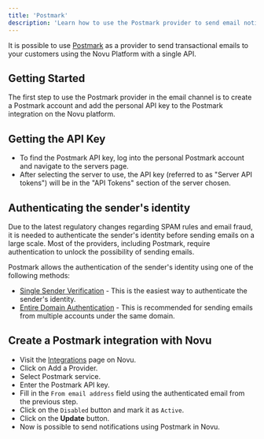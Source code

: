 ```yaml
---
title: 'Postmark'
description: 'Learn how to use the Postmark provider to send email notifications using Novu'
---
```


It is possible to use [Postmark](https://postmarkapp.com/) as a provider to send transactional emails to your customers using the Novu Platform with a single API.

## Getting Started

The first step to use the Postmark provider in the email channel is to create a Postmark account and add the personal API key to the Postmark integration on the Novu platform.

## Getting the API Key

- To find the Postmark API key, log into the personal Postmark account and navigate to the servers page.
- After selecting the server to use, the API key (referred to as "Server API tokens") will be in the "API Tokens" section of the server chosen.

## Authenticating the sender's identity

Due to the latest regulatory changes regarding SPAM rules and email fraud, it is needed to authenticate the sender's identity before sending emails on a large scale. Most of the providers, including Postmark, require authentication to unlock the possibility of sending emails.

Postmark allows the authentication of the sender's identity using one of the following methods:

- [Single Sender Verification](https://account.postmarkapp.com/signatures/new) - This is the easiest way to authenticate the sender's identity.
- [Entire Domain Authentication](https://postmarkapp.com/support/article/1046-how-do-i-verify-a-domain#:~:text=be%20verified%20automatically.-,Navigate%20to%20Sender%20Signatures.,to%20your%20DNS%2C%20choose%20Verify.) - This is recommended for sending emails from multiple accounts under the same domain.

## Create a Postmark integration with Novu

- Visit the [Integrations](https://dashboard-v2.novu.co/integrations?utm_campaign=docs-postmark) page on Novu.
- Click on Add a Provider.
- Select Postmark service.
- Enter the Postmark API key.
- Fill in the `From email address` field using the authenticated email from the previous step.
- Click on the `Disabled` button and mark it as `Active`.
- Click on the **Update** button.
- Now is possible to send notifications using Postmark in Novu.
